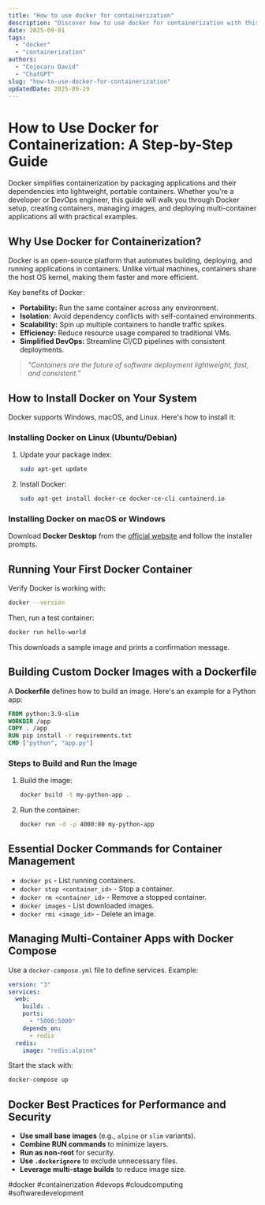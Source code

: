 ```yaml
---
title: "How to use docker for containerization"
description: "Discover how to use docker for containerization with this in-depth guide, providing actionable insights and practical tips to boost your knowledge and results."
date: 2025-09-01
tags:
  - "docker"
  - "containerization"
authors:
  - "Cojocaru David"
  - "ChatGPT"
slug: "how-to-use-docker-for-containerization"
updatedDate: 2025-09-19
---
```


# How to Use Docker for Containerization: A Step-by-Step Guide  

Docker simplifies containerization by packaging applications and their dependencies into lightweight, portable containers. Whether you're a developer or DevOps engineer, this guide will walk you through Docker setup, creating containers, managing images, and deploying multi-container applications all with practical examples.  

## Why Use Docker for Containerization?  

Docker is an open-source platform that automates building, deploying, and running applications in containers. Unlike virtual machines, containers share the host OS kernel, making them faster and more efficient.  

Key benefits of Docker:  

- **Portability:** Run the same container across any environment.  
- **Isolation:** Avoid dependency conflicts with self-contained environments.  
- **Scalability:** Spin up multiple containers to handle traffic spikes.  
- **Efficiency:** Reduce resource usage compared to traditional VMs.  
- **Simplified DevOps:** Streamline CI/CD pipelines with consistent deployments.  

> _"Containers are the future of software deployment lightweight, fast, and consistent."_  

## How to Install Docker on Your System  

Docker supports Windows, macOS, and Linux. Here's how to install it:  

### Installing Docker on Linux (Ubuntu/Debian)  

1. Update your package index:  
   ```bash  
   sudo apt-get update  
   ```  
2. Install Docker:  
   ```bash  
   sudo apt-get install docker-ce docker-ce-cli containerd.io  
   ```  

### Installing Docker on macOS or Windows  

Download **Docker Desktop** from the [official website](https://www.docker.com/products/docker-desktop/) and follow the installer prompts.  

## Running Your First Docker Container  

Verify Docker is working with:  
```bash  
docker --version  
```  

Then, run a test container:  
```bash  
docker run hello-world  
```  
This downloads a sample image and prints a confirmation message.  

## Building Custom Docker Images with a Dockerfile  

A **Dockerfile** defines how to build an image. Here's an example for a Python app:  

```dockerfile  
FROM python:3.9-slim  
WORKDIR /app  
COPY . /app  
RUN pip install -r requirements.txt  
CMD ["python", "app.py"]  
```  

### Steps to Build and Run the Image  

1. Build the image:  
   ```bash  
   docker build -t my-python-app .  
   ```  
2. Run the container:  
   ```bash  
   docker run -d -p 4000:80 my-python-app  
   ```  

## Essential Docker Commands for Container Management  

- `docker ps` - List running containers.  
- `docker stop <container_id>` - Stop a container.  
- `docker rm <container_id>` - Remove a stopped container.  
- `docker images` - List downloaded images.  
- `docker rmi <image_id>` - Delete an image.  

## Managing Multi-Container Apps with Docker Compose  

Use a `docker-compose.yml` file to define services. Example:  

```yaml  
version: "3"  
services:  
  web:  
    build: .  
    ports:  
      - "5000:5000"  
    depends_on:  
      - redis  
  redis:  
    image: "redis:alpine"  
```  

Start the stack with:  
```bash  
docker-compose up  
```  

## Docker Best Practices for Performance and Security  

- **Use small base images** (e.g., `alpine` or `slim` variants).  
- **Combine RUN commands** to minimize layers.  
- **Run as non-root** for security.  
- **Use `.dockerignore`** to exclude unnecessary files.  
- **Leverage multi-stage builds** to reduce image size.  

#docker #containerization #devops #cloudcomputing #softwaredevelopment